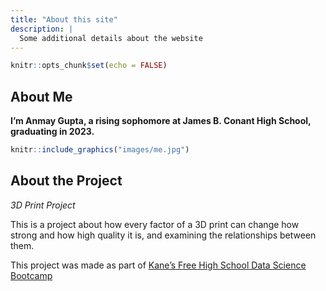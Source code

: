 ```yaml
---
title: "About this site"
description: |
  Some additional details about the website
---
```


```r
knitr::opts_chunk$set(echo = FALSE)
```

## About Me

**I'm Anmay Gupta, a rising sophomore at James B. Conant High School, graduating in 2023.**

```r
knitr::include_graphics("images/me.jpg")
```

## About the Project

*3D Print Project*

This is a project about how every factor of a 3D print can change how strong and how high quality it is, and examining the relationships between them.

This project was made as part of 
[Kane's Free High School Data Science Bootcamp](https://bootcamp.davidkane.info/)